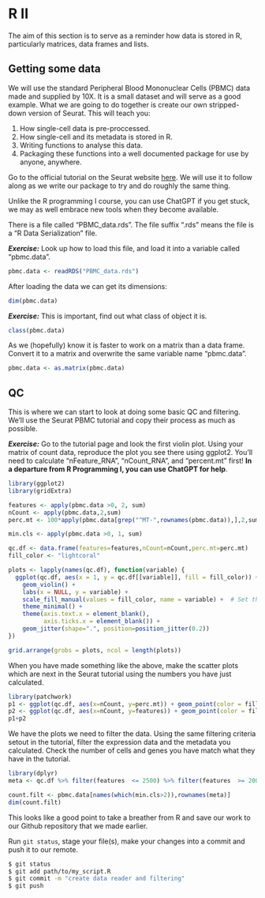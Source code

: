 # R II
The aim of this section is to serve as a reminder how data is stored in R, particularly matrices, data frames and lists.

## Getting some data

We will use the standard Peripheral Blood Mononuclear Cells (PBMC) data made and supplied by 10X. It is a small dataset and will serve as a good example. What we are going to do together is create our own stripped-down version of Seurat. This will teach you:

1. How single-cell data is pre-proccessed.
2. How single-cell and its metadata is stored in R.
3. Writing functions to analyse this data.
4. Packaging these functions into a well documented package for use by anyone, anywhere.

Go to the official tutorial on the Seurat website [here](https://satijalab.org/seurat/articles/pbmc3k_tutorial). We will use it to follow along as we write our package to try and do roughly the same thing.

Unlike the R programming I course, you can use ChatGPT if you get stuck, we may as well embrace new tools when they become available.

There is a file called "PBMC_data.rds". The file suffix ".rds" means the file is a "R Data Serialization" file.

***Exercise:*** Look up how to load this file, and load it into a variable called "pbmc.data".
```r
pbmc.data <- readRDS("PBMC_data.rds")
```

After loading the data we can get its dimensions:
```r
dim(pbmc.data)
```

***Exercise:*** This is important, find out what class of object it is.
```r
class(pbmc.data)
```

As we (hopefully) know it is faster to work on a matrix than a data frame. Convert it to a matrix and overwrite the same variable name "pbmc.data".

```r
pbmc.data <- as.matrix(pbmc.data)
```

## QC
This is where we can start to look at doing some basic QC and filtering. We'll use the Seurat PBMC tutorial and copy their process as much as possible.

***Exercise:*** Go to the tutorial page and look the first violin plot. Using your matrix of count data, reproduce the plot you see there using ggplot2. You'll need to calculate "nFeature_RNA", "nCount_RNA", and "percent.mt" first! **In a departure from R Programming I, you can use ChatGPT for help**.

```r
library(ggplot2)
library(gridExtra)

features <- apply(pbmc.data >0, 2, sum)
nCount <- apply(pbmc.data,2,sum)
perc.mt <- 100*apply(pbmc.data[grep("^MT-",rownames(pbmc.data)),],2,sum)/apply(pbmc.data,2,sum)

min.cls <- apply(pbmc.data >0, 1, sum)

qc.df <- data.frame(features=features,nCount=nCount,perc.mt=perc.mt)
fill_color <- "lightcoral"

plots <- lapply(names(qc.df), function(variable) {
  ggplot(qc.df, aes(x = 1, y = qc.df[[variable]], fill = fill_color)) +
    geom_violin() +
    labs(x = NULL, y = variable) +
    scale_fill_manual(values = fill_color, name = variable) +  # Set the fill color
    theme_minimal() +
    theme(axis.text.x = element_blank(), 
          axis.ticks.x = element_blank()) +
    geom_jitter(shape=".", position=position_jitter(0.2))
})

grid.arrange(grobs = plots, ncol = length(plots))
```

When you have made something like the above, make the scatter plots which are next in the Seurat tutorial using the numbers you have just calculated.

```r
library(patchwork)
p1 <- ggplot(qc.df, aes(x=nCount, y=perc.mt)) + geom_point(color = fill_color)
p2 <- ggplot(qc.df, aes(x=nCount, y=features)) + geom_point(color = fill_color)
p1+p2
```

We have the plots we need to filter the data. Using the same filtering criteria setout in the tutorial, filter the expression data and the metadata you calculated. Check the number of cells and genes you have match what they have in the tutorial.

```r
library(dplyr)
meta <- qc.df %>% filter(features  <= 2500) %>% filter(features  >= 200) %>% filter(perc.mt <= 5)

count.filt <- pbmc.data[names(which(min.cls>2)),rownames(meta)]
dim(count.filt)
```

This looks like a good point to take a breather from R and save our work to our Github repository that we made earlier.

Run `git status`, stage your file(s), make your changes into a commit and push it to our remote.

```bash
$ git status
$ git add path/to/my_script.R
$ git commit -m "create data reader and filtering"
$ git push
```



